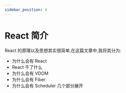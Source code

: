 ```yaml
---
sidebar_position: 4
---
```


# React 简介
React 的原理以及思想其实很简单,在这篇文章中,我将其分为: 
- 为什么会有 React 
- React 干了什么
- 为什么会有 VDOM
- 为什么会有 Fiber
- 为什么会有 Scheduler
几个部分展开

